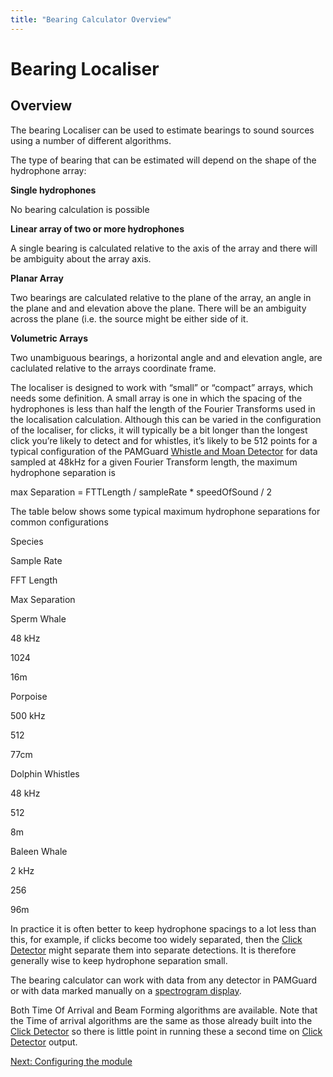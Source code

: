 ```yaml
---
title: "Bearing Calculator Overview"
---
```

Bearing Localiser
=================

Overview
--------

The bearing Localiser can be used to estimate bearings to sound sources using a number of different algorithms.

The type of bearing that can be estimated will depend on the shape of the hydrophone array:

**Single hydrophones**

No bearing calculation is possible

**Linear array of two or more hydrophones**

A single bearing is calculated relative to the axis of the array and there will be ambiguity about the array axis.

**Planar Array**

Two bearings are calculated relative to the plane of the array, an angle in the plane and and elevation above the plane. There will be an ambiguity across the plane (i.e. the source might be either side of it.

**Volumetric Arrays**

Two unambiguous bearings, a horizontal angle and and elevation angle, are caclulated relative to the arrays coordinate frame.

The localiser is designed to work with "small" or "compact" arrays, which needs some definition. A small array is one in which the spacing of the hydrophones is less than half the length of the Fourier Transforms used in the localisation calculation. Although this can be varied in the configuration of the localiser, for clicks, it will typically be a bit longer than the longest click you're likely to detect and for whistles, it's likely to be 512 points for a typical configuration of the PAMGuard [Whistle and Moan Detector](../../../detectors/whistleMoanHelp/docs/whistleMoan_Overview.html) for data sampled at 48kHz for a given Fourier Transform length, the maximum hydrophone separation is

max Separation = FTTLength / sampleRate \* speedOfSound / 2

The table below shows some typical maximum hydrophone separations for common configurations

Species

Sample Rate

FFT Length

Max Separation

Sperm Whale

48 kHz

1024

16m

Porpoise

500 kHz

512

77cm

Dolphin Whistles

48 kHz

512

8m

Baleen Whale

2 kHz

256

96m

  

In practice it is often better to keep hydrophone spacings to a lot less than this, for example, if clicks become too widely separated, then the [Click Detector](../../../detectors/clickDetectorHelp/docs/ClickDetector_clickDetector.html) might separate them into separate detections. It is therefore generally wise to keep hydrophone separation small.  

The bearing calculator can work with data from any detector in PAMGuard or with data marked manually on a [spectrogram display](../../../displays/spectrogramDisplayHelp/docs/UserDisplay_Spectrogram.html).

Both Time Of Arrival and Beam Forming algorithms are available. Note that the Time of arrival algorithms are the same as those already built into the [Click Detector](../../../detectors/clickDetectorHelp/docs/ClickDetector_clickDetector.html) so there is little point in running these a second time on [Click Detector](../../../detectors/clickDetectorHelp/docs/ClickDetector_clickDetector.html) output.

  

[Next: Configuring the module](BL_Settings.html)
